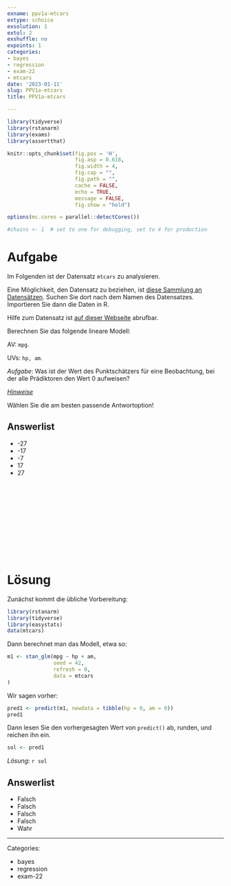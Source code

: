 ```yaml
---
exname: ppv1a-mtcars
extype: schoice
exsolution: 1
extol: 2
exshuffle: no
expoints: 1
categories:
- bayes
- regression
- exam-22
- mtcars
date: '2023-01-11'
slug: PPV1a-mtcars
title: PPV1a-mtcars

---
```



<!-- Achtung, es kann passieren, dass mehrere Antwortoptionen den Wert "0" anzeigen, -->
<!-- was von Studis als "Fehler" gesehen werden kann. Muss noch korrigiert werden. -->



```r
library(tidyverse)
library(rstanarm)
library(exams)
library(assertthat)
```


```r
knitr::opts_chunk$set(fig.pos = 'H',
                      fig.asp = 0.618,
                      fig.width = 4,
                      fig.cap = "", 
                      fig.path = "",
                      cache = FALSE,
                      echo = TRUE,
                      message = FALSE,
                      fig.show = "hold")

options(mc.cores = parallel::detectCores())

#chains <- 1  # set to one for debugging, set to 4 for production
```






# Aufgabe



<!-- Hart verdrahtet für mtcars! -->

Im Folgenden ist der Datensatz `mtcars` zu analysieren.

Eine Möglichkeit, den Datensatz zu beziehen, ist [diese Sammlung an Datensätzen](https://vincentarelbundock.github.io/Rdatasets/articles/data.html). Suchen Sie dort nach dem Namen des Datensatzes.
Importieren Sie dann die Daten in R.

Hilfe zum Datensatz ist [auf dieser Webseite](https://vincentarelbundock.github.io/Rdatasets/articles/data.html) abrufbar.




Berechnen Sie das folgende lineare Modell:



AV: `mpg`.

UVs: `hp, am`.




*Aufgabe*: Was ist der Wert des Punktschätzers für eine Beobachtung, bei der alle Prädiktoren den Wert 0 aufweisen?


[*Hinweise*](https://sebastiansauer.github.io/Lehre/Hinweise/Hinweise-Pruefung-Open-Book.html)





Wählen Sie die am besten passende Antwortoption!


Answerlist
---------

* -27
* -17
* -7
* 17
* 27




</br>
</br>
</br>
</br>
</br>
</br>
</br>
</br>
</br>
</br>

# Lösung



Zunächst kommt die übliche Vorbereitung:

```r
library(rstanarm)
library(tidyverse)
library(easystats)
data(mtcars)
```



Dann berechnet man das Modell, etwa so:

```r
m1 <- stan_glm(mpg ~ hp + am, 
               seed = 42,
               refresh = 0,
               data = mtcars
)
```



Wir sagen vorher:


```r
pred1 <- predict(m1, newdata = tibble(hp = 0, am = 0))
pred1
```





Dann lesen Sie den vorhergesagten Wert von `predict()` ab, runden, und reichen ihn ein.


```r
sol <- pred1
```


*Lösung*: `r sol`



Answerlist
---------

* Falsch
* Falsch
* Falsch
* Falsch
* Wahr





---

Categories: 

- bayes
- regression
- exam-22

